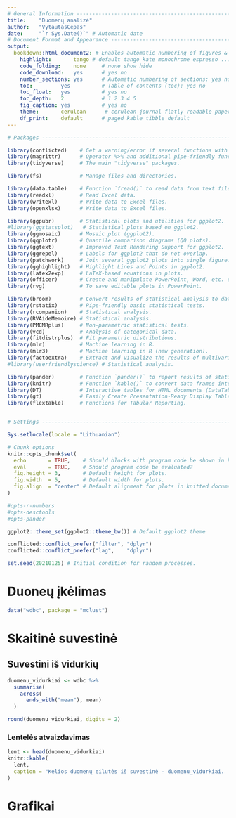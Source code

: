 ```yaml
---
# General Information --------------------------------------------------------
title:    "Duomenų analizė"
author:   "VytautasCepas"
date:     "`r Sys.Date()`" # Automatic date
# Document Format and Appearance ---------------------------------------------
output:
  bookdown::html_document2: # Enables automatic numbering of figures & tables
    highlight:       tango # default tango kate monochrome espresso ...
    code_folding:    none     # none show hide
    code_download:   yes      # yes no
    number_sections: yes      # Automatic numbering of sections: yes no
    toc:         yes          # Table of contents (toc): yes no
    toc_float:   yes          # yes no
    toc_depth:   2            # 1 2 3 4 5
    fig_caption: yes          # yes no
    theme:       cerulean      # cerulean journal flatly readable paper sandstone ...
    df_print:    default      # paged kable tibble default
---
```


```r
# Packages ------------------------------------------------------------------

library(conflicted)    # Get a warning/error if several functions with the same name exist.
library(magrittr)      # Operator %>% and additional pipe-friendly functions.
library(tidyverse)     # The main "tidyverse" packages.

library(fs)            # Manage files and directories.

library(data.table)    # Function `fread()` to read data from text files.
library(readxl)        # Read Excel data.
library(writexl)       # Write data to Excel files.
library(openxlsx)      # Write data to Excel files.

library(ggpubr)        # Statistical plots and utilities for ggplot2.
#library(ggstatsplot)   # Statistical plots based on ggplot2.
library(ggmosaic)      # Mosaic plot (ggplot2).
library(qqplotr)       # Quantile comparison diagrams (QQ plots).
library(ggtext)        # Improved Text Rendering Support for ggplot2.
library(ggrepel)       # Labels for ggplot2 that do not overlap.
library(patchwork)     # Join several ggplot2 plots into single figure.
library(gghighlight)   # Highlight Lines and Points in ggplot2.
library(latex2exp)     # LaTeX-based equations in plots.
library(officer)       # Create and manipulate PowerPoint, Word, etc. documents.
library(rvg)           # To save editable plots in PowerPoint.

library(broom)         # Convert results of statistical analysis to data frames.
library(rstatix)       # Pipe-friendly basic statistical tests.
library(rcompanion)    # Statistical analysis.
library(RVAideMemoire) # Statistical analysis.
library(PMCMRplus)     # Non-parametric statistical tests.
library(vcd)           # Analysis of categorical data.
library(fitdistrplus)  # Fit parametric distributions.
library(mlr)           # Machine learning in R.
library(mlr3)          # Machine learning in R (new generation).
library(factoextra)    # Extract and visualize the results of multivariate data analyses.
#library(userfriendlyscience) # Statistical analysis.

library(pander)        # Function `pander()` to report results of statistical analysis.
library(knitr)         # Function `kable()` to convert data frames into tables for reports.
library(DT)            # Interactive tables for HTML documents (DataTables).
library(gt)            # Easily Create Presentation-Ready Display Tables.
library(flextable)     # Functions for Tabular Reporting.


# Settings ------------------------------------------------------------------

Sys.setlocale(locale = "Lithuanian")

# Chunk options
knitr::opts_chunk$set(
  echo       = TRUE,    # Should blocks with program code be shown in knitted documents?
  eval       = TRUE,    # Should program code be evaluated?
  fig.height = 3,       # Default height for plots.
  fig.width  = 5,       # Default width for plots.
  fig.align  = "center" # Default alignment for plots in knitted documents.
)

#opts-r-numbers
#opts-desctools
#opts-pander

ggplot2::theme_set(ggplot2::theme_bw()) # Default ggplot2 theme

conflicted::conflict_prefer("filter", "dplyr")
conflicted::conflict_prefer("lag",    "dplyr")

set.seed(20210125) # Initial condition for random processes.
```

# Duoneų įkėlimas
```r
data("wdbc", package = "mclust")
```

# Skaitinė suvestinė
## Suvestini iš vidurkių
```r
duomenu_vidurkiai <- wdbc %>% 
  summarise(
    across(
      ends_with("mean"), mean)
  )

round(duomenu_vidurkiai, digits = 2)
```
### Lentelės atvaizdavimas
```r
lent <- head(duomenu_vidurkiai)
knitr::kable(
  lent,
  caption = "Kelios duomenų eilutės iš suvestinė - duomenu_vidurkiai.  "
)
```



# Grafikai
